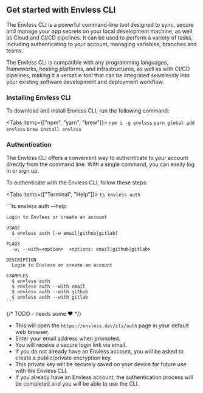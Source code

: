 
## Get started with Envless CLI

The Envless CLI is a powerful command-line tool designed to sync, secure and manage your app secrets on your local development machine, as well as Cloud and CI/CD pipelines. It can be used to perform a variety of tasks, including authenticating to your account, managing variables, branches and teams.

The Envless CLI is compatible with any programming languages, frameworks, hosting platforms, and infrastructures, as well as with CI/CD pipelines, making it a versatile tool that can be integrated seamlessly into your existing software development and deployment workflow.

### Installing Envless CLI

To download and install Envless CLI, run the following command:

<Tabs items={["npm", "yarn", "brew"]}>
  <Tab>``` npm i -g envless ```</Tab>
  <Tab>``` yarn global add envless ```</Tab>
  <Tab>``` brew install envless ```</Tab>
</Tabs>

### Authentication

The Envless CLI offers a convenient way to authenticate to your account directly from the command line. With a single command, you can easily log in or sign up.

To authenticate with the Envless CLI, follow these steps:

<Tabs items={["Terminal", "Help"]}>
  <Tab>
    ```ts
    envless auth
    ```
  </Tab>

  <Tab>
    ```ts
    envless auth --help

    Login to Envless or create an account

    USAGE
      $ envless auth [-w email|github|gitlab]

    FLAGS
      -w, --with=<option>  <options: email|github|gitlab>

    DESCRIPTION
      Login to Envless or create an account

    EXAMPLES
      $ envless auth
      $ envless auth --with email
      $ envless auth --with github
      $ envless auth --with gitlab
    ```

  </Tab>
</Tabs>

{/* TODO - needs some  ♥️ */}

- This will open the `https://envless.dev/cli/auth` page in your default web browser.
- Enter your email address when prompted.
- You will receive a secure login link via email.
- If you do not already have an Envless account, you will be asked to create a public/private encryption key.
- This private key will be securely saved on your device for future use with the Envless CLI.
- If you already have an Envless account, the authentication process will be completed and you will be able to use the CLI.

